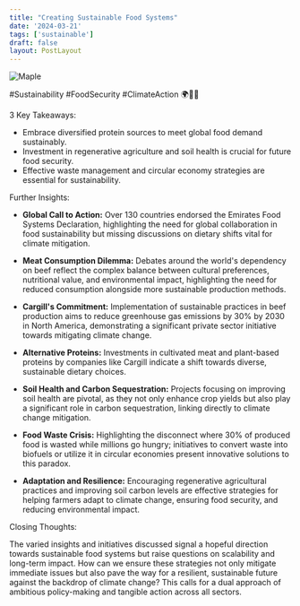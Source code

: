 ```yaml
---
title: "Creating Sustainable Food Systems"
date: '2024-03-21'
tags: ['sustainable']
draft: false
layout: PostLayout
---
```


<div className="flex justify-center">
<div className="my-1 w-full px-2 xl:my-1 xl:w-1/2 xl:px-2">
    <img src="https://i.ytimg.com/vi/H1kkpchx36c/hqdefault.jpg" alt="Maple" className="mx-auto h-58 w-auto" />
</div>
</div>

#Sustainability #FoodSecurity #ClimateAction 🌍🌱💡

3 Key Takeaways:

- Embrace diversified protein sources to meet global food demand sustainably.
- Investment in regenerative agriculture and soil health is crucial for future food security.
- Effective waste management and circular economy strategies are essential for sustainability.

Further Insights:

- **Global Call to Action:** Over 130 countries endorsed the Emirates Food Systems Declaration, highlighting the need for global collaboration in food sustainability but missing discussions on dietary shifts vital for climate mitigation.

- **Meat Consumption Dilemma:** Debates around the world's dependency on beef reflect the complex balance between cultural preferences, nutritional value, and environmental impact, highlighting the need for reduced consumption alongside more sustainable production methods.

- **Cargill's Commitment:** Implementation of sustainable practices in beef production aims to reduce greenhouse gas emissions by 30% by 2030 in North America, demonstrating a significant private sector initiative towards mitigating climate change.

- **Alternative Proteins:** Investments in cultivated meat and plant-based proteins by companies like Cargill indicate a shift towards diverse, sustainable dietary choices.

- **Soil Health and Carbon Sequestration:** Projects focusing on improving soil health are pivotal, as they not only enhance crop yields but also play a significant role in carbon sequestration, linking directly to climate change mitigation.

- **Food Waste Crisis:** Highlighting the disconnect where 30% of produced food is wasted while millions go hungry; initiatives to convert waste into biofuels or utilize it in circular economies present innovative solutions to this paradox.

- **Adaptation and Resilience:** Encouraging regenerative agricultural practices and improving soil carbon levels are effective strategies for helping farmers adapt to climate change, ensuring food security, and reducing environmental impact.

Closing Thoughts:

The varied insights and initiatives discussed signal a hopeful direction towards sustainable food systems but raise questions on scalability and long-term impact. How can we ensure these strategies not only mitigate immediate issues but also pave the way for a resilient, sustainable future against the backdrop of climate change? This calls for a dual approach of ambitious policy-making and tangible action across all sectors.
